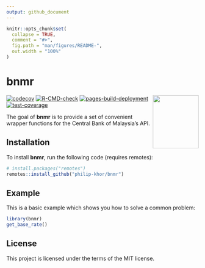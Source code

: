 ```yaml
---
output: github_document
---
```


<!-- README.md is generated from README.Rmd. Please edit that file -->

```r
knitr::opts_chunk$set(
  collapse = TRUE,
  comment = "#>",
  fig.path = "man/figures/README-",
  out.width = "100%"
)
```

# bnmr

<img src="man/figures/logo.png" width=120 height=139 align="right" /></img>

<!-- badges: start -->
[![codecov](https://codecov.io/gh/philip-khor/bnmr/branch/main/graph/badge.svg?token=4Z9KFCZpGa)](https://codecov.io/gh/philip-khor/bnmr)
[![R-CMD-check](https://github.com/philip-khor/bnmr/actions/workflows/R-CMD-check.yaml/badge.svg)](https://github.com/philip-khor/bnmr/actions/workflows/R-CMD-check.yaml)
[![pages-build-deployment](https://github.com/philip-khor/bnmr/actions/workflows/pages/pages-build-deployment/badge.svg)](https://github.com/philip-khor/bnmr/actions/workflows/pages/pages-build-deployment)
[![test-coverage](https://github.com/philip-khor/bnmr/actions/workflows/test-coverage-pak.yaml/badge.svg)](https://github.com/philip-khor/bnmr/actions/workflows/test-coverage-pak.yaml)

<!-- badges: end -->
  
The goal of **bnmr** is to provide a set of convenient wrapper functions for the Central Bank of Malaysia's API. 


## Installation


To install **bnmr**, run the following code (requires remotes):

```r
# install.packages("remotes")
remotes::install_github("philip-khor/bnmr")
```

## Example

This is a basic example which shows you how to solve a common problem:

```r
library(bnmr)
get_base_rate()
```

## License 

This project is licensed under the terms of the MIT license.
